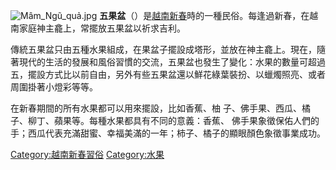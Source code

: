 {{unreferenced|time=2012-07-11T23:58:49+00:00}}
[[File:Mâm_Ngũ_quả.jpg|thumb]]
'''五果盆'''（{{vie|hn=𥃑五果|qn=Mâm ngũ quả}}）是[[越南|越南]][[新春|新春]]時的一種民俗。每逢過新春，在越南家庭神主龕上，常擺放五果盆以祈求吉利。

傳統五果盆只由五種水果組成，在果盆子擺設成塔形，並放在神主龕上。現在，隨著現代的生活的發展和風俗習慣的交流，五果盆也發生了變化：水果的數量可超過五，擺設方式比以前自由，另外有些五果盆還以鮮花綠葉裝扮、以蠟燭照亮、或者周圍掛著小燈彩等等。

在新春期間的所有水果都可以用來擺設，比如香蕉、柚 子、佛手果、西瓜、橘子、柳丁、蘋果等。每種水果都具有不同的意義：香蕉、 佛手果象徵保佑人們的手；西瓜代表充滿甜蜜、幸福美滿的一年；柿子、橘子的顯眼顏色象徵事業成功。 

[[Category:越南新春習俗|Category:越南新春習俗]]
[[Category:水果|Category:水果]]